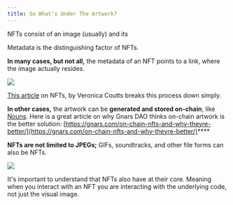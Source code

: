 ```yaml
---
title: So What’s Under The Artwork?
---
```


NFTs consist of an image (usually) and its <Nutshell children="metadata." glossaryEntry="content/glossary/nft_metadata.mdx" />

Metadata is the distinguishing factor of NFTs.&#x20;

**In many cases, but not all,** the metadata of an NFT points to a link, <Nutshell children="off-chain," glossaryEntry="content/glossary/off_chain.mdx" /> where the image actually resides.&#x20;

![](/assets/off-chain-art-blockchain.png)

[This article](https://vonnie610.medium.com/everything-you-need-to-know-about-nfts-be2601d09cf5) on NFTs, by Veronica Coutts breaks this process down simply.

**In other cases,** the artwork can be **generated and stored on-chain**, like [Nouns](http://www.nouns.wtf). Here is a great article on why Gnars DAO thinks on-chain artwork is the better solution: [https://gnars.com/on-chain-nfts-and-why-theyre-better/](https://gnars.com/on-chain-nfts-and-why-theyre-better/)****

**NFTs are not limited to JPEGs;** GIFs, soundtracks, and other file forms can also be NFTs.

![](/assets/different-types-of-nfts-graphic.png)

It's important to understand that NFTs also have <Nutshell children="smart contracts" glossaryEntry="content/glossary/Smart-Contract.mdx" /> at their core. Meaning when you interact with an NFT you are interacting with the underlying code, not just the visual image.&#x20;
